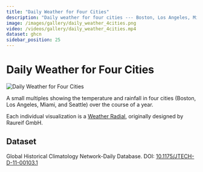 ```yaml
---
title: "Daily Weather for Four Cities"
description: "Daily weather for four cities --- Boston, Los Angeles, Miami, and Seattle"
image: /images/gallery/daily_weather_4cities.png
video: /videos/gallery/daily_weather_4cities.mp4
dataset: ghcn
sidebar_position: 25
---
```



# Daily Weather for Four Cities

![Daily Weather for Four Cities](/images/gallery/daily_weather_4cities.png)

A small multiples showing the temperature and rainfall in four cities (Boston, Los Angeles, Miami, and Seattle) over the course of a year.

Each individual visualization is a [Weather Radial](https://www.weather-radials.com/), originally designed by Raureif GmbH.

<Player url="/videos/gallery/daily_weather_4cities.mp4"/>

## Dataset

Global Historical Climatology Network-Daily Database. DOI: [10.1175/JTECH-D-11-00103.1](https://doi.org/10.1175/JTECH-D-11-00103.1)
